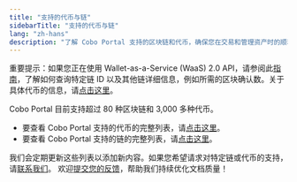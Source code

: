 ```yaml
---
title: "支持的代币与链"
sidebarTitle: "支持的代币与链"
lang: "zh-hans"
description: "了解 Cobo Portal 支持的区块链和代币，确保您在交易和管理资产时的顺利体验。"
---
```


<Note>重要提示：如果您正在使用 Wallet-as-a-Service (WaaS) 2.0 API，请参阅此[指南](https://www.cobo.com/developers/v2/api-references/wallets/list-supported-chains)，了解如何查询特定链 ID 以及其他链详细信息，例如所需的区块确认数。关于具体代币的信息，请[点击这里](https://www.cobo.com/developers/v2/api-references/wallets/list-supported-tokens)。</Note>

Cobo Portal 目前支持超过 80 种区块链和 3,000 多种代币。

- 要查看 Cobo Portal 支持的代币的完整列表，请[点击这里](https://www.cobo.com/zh/tokens)。
- 要查看 Cobo Portal 支持的链的完整列表，请[点击这里](https://www.cobo.com/zh/chains)。

我们会定期更新这些列表以添加新内容。如果您希望请求对特定链或代币的支持，请[联系我们](https://www.cobo.com/zh/contact)。
<Tip>欢迎[提交您的反馈](https://forms.zohopublic.com/cobo/form/DocumentFeedbackForm/formperma/QvLOhxJv1_JMsJ-1dleZ8Itb_7rzN-LtgvsDdxosoVI?referrername=manuals)，帮助我们持续优化文档质量！</Tip>